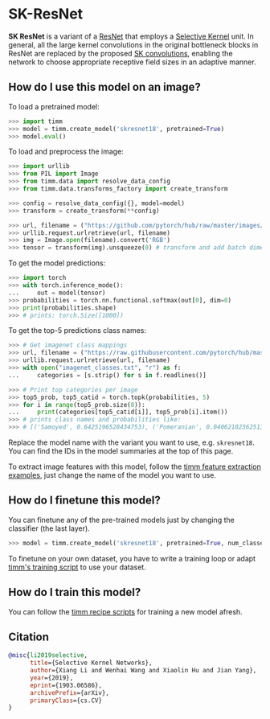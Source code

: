 # SK-ResNet

**SK ResNet** is a variant of a [ResNet](https://www.paperswithcode.com/method/resnet) that employs a [Selective Kernel](https://paperswithcode.com/method/selective-kernel) unit. In general, all the large kernel convolutions in the original bottleneck blocks in ResNet are replaced by the proposed [SK convolutions](https://paperswithcode.com/method/selective-kernel-convolution), enabling the network to choose appropriate receptive field sizes in an adaptive manner.

## How do I use this model on an image?

To load a pretrained model:

```py
>>> import timm
>>> model = timm.create_model('skresnet18', pretrained=True)
>>> model.eval()
```

To load and preprocess the image:

```py 
>>> import urllib
>>> from PIL import Image
>>> from timm.data import resolve_data_config
>>> from timm.data.transforms_factory import create_transform

>>> config = resolve_data_config({}, model=model)
>>> transform = create_transform(**config)

>>> url, filename = ("https://github.com/pytorch/hub/raw/master/images/dog.jpg", "dog.jpg")
>>> urllib.request.urlretrieve(url, filename)
>>> img = Image.open(filename).convert('RGB')
>>> tensor = transform(img).unsqueeze(0) # transform and add batch dimension
```

To get the model predictions:

```py
>>> import torch
>>> with torch.inference_mode():
...     out = model(tensor)
>>> probabilities = torch.nn.functional.softmax(out[0], dim=0)
>>> print(probabilities.shape)
>>> # prints: torch.Size([1000])
```

To get the top-5 predictions class names:

```py
>>> # Get imagenet class mappings
>>> url, filename = ("https://raw.githubusercontent.com/pytorch/hub/master/imagenet_classes.txt", "imagenet_classes.txt")
>>> urllib.request.urlretrieve(url, filename) 
>>> with open("imagenet_classes.txt", "r") as f:
...     categories = [s.strip() for s in f.readlines()]

>>> # Print top categories per image
>>> top5_prob, top5_catid = torch.topk(probabilities, 5)
>>> for i in range(top5_prob.size(0)):
...     print(categories[top5_catid[i]], top5_prob[i].item())
>>> # prints class names and probabilities like:
>>> # [('Samoyed', 0.6425196528434753), ('Pomeranian', 0.04062102362513542), ('keeshond', 0.03186424449086189), ('white wolf', 0.01739676296710968), ('Eskimo dog', 0.011717947199940681)]
```

Replace the model name with the variant you want to use, e.g. `skresnet18`. You can find the IDs in the model summaries at the top of this page.

To extract image features with this model, follow the [timm feature extraction examples](../feature_extraction), just change the name of the model you want to use.

## How do I finetune this model?

You can finetune any of the pre-trained models just by changing the classifier (the last layer).

```py
>>> model = timm.create_model('skresnet18', pretrained=True, num_classes=NUM_FINETUNE_CLASSES)
```
To finetune on your own dataset, you have to write a training loop or adapt [timm's training
script](https://github.com/rwightman/pytorch-image-models/blob/master/train.py) to use your dataset.

## How do I train this model?

You can follow the [timm recipe scripts](../training_script) for training a new model afresh.

## Citation

```BibTeX
@misc{li2019selective,
      title={Selective Kernel Networks}, 
      author={Xiang Li and Wenhai Wang and Xiaolin Hu and Jian Yang},
      year={2019},
      eprint={1903.06586},
      archivePrefix={arXiv},
      primaryClass={cs.CV}
}
```

<!--
Type: model-index
Collections:
- Name: SKResNet
  Paper:
    Title: Selective Kernel Networks
    URL: https://paperswithcode.com/paper/selective-kernel-networks
Models:
- Name: skresnet18
  In Collection: SKResNet
  Metadata:
    FLOPs: 2333467136
    Parameters: 11960000
    File Size: 47923238
    Architecture:
    - Convolution
    - Dense Connections
    - Global Average Pooling
    - Max Pooling
    - Residual Connection
    - Selective Kernel
    - Softmax
    Tasks:
    - Image Classification
    Training Techniques:
    - SGD with Momentum
    - Weight Decay
    Training Data:
    - ImageNet
    Training Resources: 8x GPUs
    ID: skresnet18
    LR: 0.1
    Epochs: 100
    Layers: 18
    Crop Pct: '0.875'
    Momentum: 0.9
    Batch Size: 256
    Image Size: '224'
    Weight Decay: 4.0e-05
    Interpolation: bicubic
  Code: https://github.com/rwightman/pytorch-image-models/blob/a7f95818e44b281137503bcf4b3e3e94d8ffa52f/timm/models/sknet.py#L148
  Weights: https://github.com/rwightman/pytorch-image-models/releases/download/v0.1-weights/skresnet18_ra-4eec2804.pth
  Results:
  - Task: Image Classification
    Dataset: ImageNet
    Metrics:
      Top 1 Accuracy: 73.03%
      Top 5 Accuracy: 91.17%
- Name: skresnet34
  In Collection: SKResNet
  Metadata:
    FLOPs: 4711849952
    Parameters: 22280000
    File Size: 89299314
    Architecture:
    - Convolution
    - Dense Connections
    - Global Average Pooling
    - Max Pooling
    - Residual Connection
    - Selective Kernel
    - Softmax
    Tasks:
    - Image Classification
    Training Techniques:
    - SGD with Momentum
    - Weight Decay
    Training Data:
    - ImageNet
    Training Resources: 8x GPUs
    ID: skresnet34
    LR: 0.1
    Epochs: 100
    Layers: 34
    Crop Pct: '0.875'
    Momentum: 0.9
    Batch Size: 256
    Image Size: '224'
    Weight Decay: 4.0e-05
    Interpolation: bicubic
  Code: https://github.com/rwightman/pytorch-image-models/blob/a7f95818e44b281137503bcf4b3e3e94d8ffa52f/timm/models/sknet.py#L165
  Weights: https://github.com/rwightman/pytorch-image-models/releases/download/v0.1-weights/skresnet34_ra-bdc0ccde.pth
  Results:
  - Task: Image Classification
    Dataset: ImageNet
    Metrics:
      Top 1 Accuracy: 76.93%
      Top 5 Accuracy: 93.32%
-->